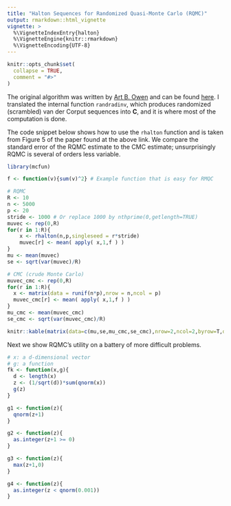 ```yaml
---
title: "Halton Sequences for Randomized Quasi-Monte Carlo (RQMC)"
output: rmarkdown::html_vignette
vignette: >
  %\VignetteIndexEntry{halton}
  %\VignetteEngine{knitr::rmarkdown}
  %\VignetteEncoding{UTF-8}
---
```


```r
knitr::opts_chunk$set(
  collapse = TRUE,
  comment = "#>"
)
```

The original algorithm was written by [Art B. Owen](http://statweb.stanford.edu/~owen/) and can be found [here](http://statweb.stanford.edu/~owen/code/). I translated the internal function `randradinv`, which produces randomized (scrambled) van der Corput sequences into **C**, and it is where most of the computation is done.

The code snippet below shows how to use the `rhalton` function and is taken from Figure 5 of the paper found at the above link. We compare the standard error of the RQMC estimate to the CMC estimate; unsurprisingly RQMC is several of orders less variable.

```r
library(mcfun)

f <- function(v){sum(v)^2} # Example function that is easy for RMQC

# RQMC
R <- 10
n <- 5000
p <- 20
stride <- 1000 # Or replace 1000 by nthprime(0,getlength=TRUE)
muvec <- rep(0,R)
for(r in 1:R){
    x <- rhalton(n,p,singleseed = r*stride)
    muvec[r] <- mean( apply( x,1,f ) )
}
mu <- mean(muvec)
se <- sqrt(var(muvec)/R)

# CMC (crude Monte Carlo)
muvec_cmc <- rep(0,R)
for(r in 1:R){
  x <- matrix(data = runif(n*p),nrow = n,ncol = p)
  muvec_cmc[r] <- mean( apply( x,1,f ) )
}
mu_cmc <- mean(muvec_cmc)
se_cmc <- sqrt(var(muvec_cmc)/R)

knitr::kable(matrix(data=c(mu,se,mu_cmc,se_cmc),nrow=2,ncol=2,byrow=T,dimnames=list(c("RQMC","CMC"),c("mean","se"))),caption = "Comparison of RQMC to crude Monte Carlo on a simple problem")
```

Next we show RQMC's utility on a battery of more difficult problems.

```r

# x: a d-dimensional vector
# g: a function
fk <- function(x,g){
  d <- length(x)
  z <- (1/sqrt(d))*sum(qnorm(x))
  g(z)
}

g1 <- function(z){
  qnorm(z+1)
}

g2 <- function(z){
  as.integer(z+1 >= 0)
}

g3 <- function(z){
  max(z+1,0)
}

g4 <- function(z){
  as.integer(z < qnorm(0.001))
}
```
